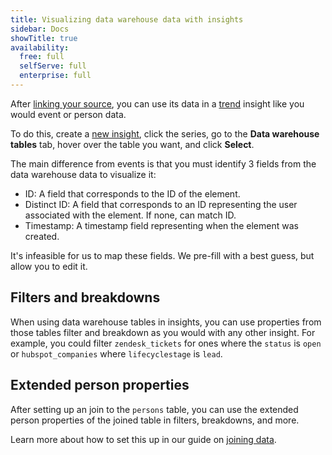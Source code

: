 ```yaml
---
title: Visualizing data warehouse data with insights
sidebar: Docs
showTitle: true
availability:
  free: full
  selfServe: full
  enterprise: full
---
```


After [linking your source](/docs/cdp/sources), you can use its data in a [trend](/docs/product-analytics/trends) insight like you would event or person data. 

To do this, create a [new insight](https://us.posthog.com/insights/new), click the series, go to the **Data warehouse tables** tab, hover over the table you want, and click **Select**.

<ProductScreenshot
  imageLight="https://res.cloudinary.com/dmukukwp6/image/upload/trend_light_9b29b1c254.png" 
  imageDark="https://res.cloudinary.com/dmukukwp6/image/upload/trend_dark_77178b53cb.png"
  alt="Selecting a data warehouse table in a trend" 
  classes="rounded"
/>

The main difference from events is that you must identify 3 fields from the data warehouse data to visualize it:

- ID: A field that corresponds to the ID of the element. 
- Distinct ID: A field that corresponds to an ID representing the user associated with the element. If none, can match ID.
- Timestamp: A timestamp field representing when the element was created.
 
It's infeasible for us to map these fields. We pre-fill with a best guess, but allow you to edit it.

## Filters and breakdowns

When using data warehouse tables in insights, you can use properties from those tables filter and breakdown as you would with any other insight. For example, you could filter `zendesk_tickets` for ones where the `status` is `open` or `hubspot_companies` where `lifecyclestage` is `lead`.

<ProductScreenshot
  imageLight="https://res.cloudinary.com/dmukukwp6/image/upload/bd_light_989c851f4b.png" 
  imageDark="https://res.cloudinary.com/dmukukwp6/image/upload/bd_dark_ef8b5baf43.png"
  alt="Filtering and breaking down data warehouse data" 
  classes="rounded"
/>

## Extended person properties

After setting up an join to the `persons` table, you can use the extended person properties of the joined table in filters, breakdowns, and more.

<ProductScreenshot
  imageLight="https://res.cloudinary.com/dmukukwp6/image/upload/q_auto,f_auto/Clean_Shot_2025_08_26_at_13_30_29_2x_5c1e415836.png"
  imageDark="https://res.cloudinary.com/dmukukwp6/image/upload/q_auto,f_auto/Clean_Shot_2025_08_26_at_13_31_28_2x_d0afde2a1c.png"
  alt="Using extended person properties in an insight"
  classes="rounded"
/>

Learn more about how to set this up in our guide on [joining data](/docs/data-warehouse/join).